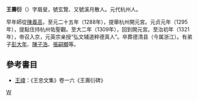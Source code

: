 '''王壽衍'''（{{bd|1273年||1353年}}）字眉叟，號玄覽、又號溪月散人。元代杭州人。

早年師從[[陳義高|陳義高]]，至元二十五年（1288年），提舉杭州開元宮。元贞元年（1295年），提點住持杭州佑聖觀。至大二年（1309年），回到開元宮。至治初年（1321年），帝召入京，元英宗亲授“弘文辅道粹德真人”。卒葬德清县（今属浙江）。有弟子[[彭大年|彭大年]]、[[陳子浩|陳子浩]]、[[張嗣顯|張嗣顯]]等。

==參考書目==
*[[王禕|王禕]]：《王忠文集》卷一六《王壽衍碑》
[[Category:元朝道士|W]]